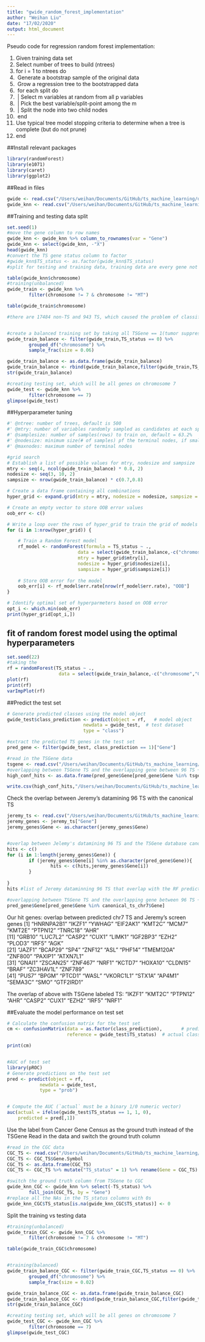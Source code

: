 ```yaml
---
title: "gwide_random_forest_implementation"
author: "Weihan Liu"
date: "17/02/2020"
output: html_document
---
```


Pseudo code for regression random forest implementation:

1.  Given training data set
2.  Select number of trees to build (ntrees)
3.  for i = 1 to ntrees do
4.  |  Generate a bootstrap sample of the original data
5.  |  Grow a regression tree to the bootstrapped data
6.  |  for each split do
7.  |  | Select m variables at random from all p variables
8.  |  | Pick the best variable/split-point among the m
9.  |  | Split the node into two child nodes
10. |  end
11. | Use typical tree model stopping criteria to determine when a tree is complete (but do not prune)
12. end

##Install relevant packages
```r
library(randomForest)  
library(e1071)  
library(caret)  
library(ggplot2) 
```


##Read in files
```r
gwide <- read.csv("/Users/weihan/Documents/GitHub/ts_machine_learning/data/gwide_hema_classification/gwide_dup_rm.csv")  #duplicated removed
gwide_knn <- read.csv("/Users/weihan/Documents/GitHub/ts_machine_learning/data/gwide_hema_classification/gwide_dup_rm_knn.csv") 
```


##Training and testing data split
```r
set.seed(1)
#move the gene column to row names
gwide_knn <- gwide_knn %>% column_to_rownames(var = "Gene")
gwide_knn <- select(gwide_knn, -"X")
head(gwide_knn)
#convert the TS gene status column to factor
#gwide_knn$TS_status <- as.factor(gwide_knn$TS_status)
#split for testing and training data, training data are every gene not on chr 7, tetsing data are everything on chr7

table(gwide_knn$chromosome)
#training(unbalanced)
gwide_train <- gwide_knn %>%
        filter(chromosome != 7 & chromosome != "MT")

table(gwide_train$chromosome)

#there are 17484 non-TS and 943 TS, which caused the problem of classification imbalance. The majority 0s will dominate the training process, thus, we need to make a more balanced training set in terms of the TS label. from the gwide_train table, I extracted all the TSs(~1000 genes) and from the non-TSs, I randomly sampled ~ 1000 genes, and combined these two sets of genes.


#create a balanced training set by taking all TSGene == 1(tumor suppressors), and sample randomly from each chromosome by fraction = 0.06. In this way, in the final training set we will have roughly equal amount of TS and non-TS
gwide_train_balance <- filter(gwide_train,TS_status == 0) %>% 
        grouped_df("chromosome") %>%
        sample_frac(size = 0.06)

gwide_train_balance <- as.data.frame(gwide_train_balance)
gwide_train_balance <- rbind(gwide_train_balance,filter(gwide_train,TS_status == 1))
str(gwide_train_balance)

#creating testing set, which will be all genes on chromosome 7
gwide_test <- gwide_knn %>%
        filter(chromosome == 7)
glimpse(gwide_test)

```


##Hyperparameter tuning
```r
#' @ntree: number of trees, default is 500
#' @mtry: number of variables randomly sampled as candidates at each split
#' @samplesize: number of samples(rows) to train on, default = 63.2%
#' @nodesize: minimum size(# of samples) pf the terminal nodes, if small, allows deeper and more complex tree
#' @maxnodes: maximum number of terminal nodes

#grid search
# Establish a list of possible values for mtry, nodesize and sampsize
mtry <- seq(4, ncol(gwide_train_balance) * 0.8, 2)
nodesize <- seq(3, 10, 2)
sampsize <- nrow(gwide_train_balance) * c(0.7,0.8)

# Create a data frame containing all combinations 
hyper_grid <- expand.grid(mtry = mtry, nodesize = nodesize, sampsize = sampsize)

# Create an empty vector to store OOB error values
oob_err <- c()

# Write a loop over the rows of hyper_grid to train the grid of models
for (i in 1:nrow(hyper_grid)) {

    # Train a Random Forest model
    rf_model <- randomForest(formula = TS_status ~ ., 
                          data = select(gwide_train_balance,-c("chromosome","Gene")),
                          mtry = hyper_grid$mtry[i],
                          nodesize = hyper_grid$nodesize[i],
                          sampsize = hyper_grid$sampsize[i])
                          
    # Store OOB error for the model                      
    oob_err[i] <- rf_model$err.rate[nrow(rf_model$err.rate), "OOB"]
}

# Identify optimal set of hyperparmeters based on OOB error
opt_i <- which.min(oob_err)
print(hyper_grid[opt_i,])
```



## fit of random forest model using the optimal hyperparameters
```r
set.seed(22)
#taking the 
rf = randomForest(TS_status ~ .,  
                   data = select(gwide_train_balance,-c("chromosome","Gene")),importance = TRUE,mtry = 8,nodesize = 5,sampsize = 0.8*nrow(gwide_train_balance))
plot(rf) 
print(rf)
varImpPlot(rf)

```


##Predict the test set
```r
# Generate predicted classes using the model object
gwide_test$class_prediction <- predict(object = rf,   # model object 
                            newdata = gwide_test,  # test dataset
                            type = "class") 

#extract the predicted TS genes in the test set
pred_gene <- filter(gwide_test, class_prediction == 1)["Gene"]

#read in the TSGene data
tsgene <- read.csv("/Users/weihan/Documents/GitHub/ts_machine_learning/data/gwide_hema_classification/TSGene_all.csv",stringsAsFactors = FALSE)
#overlapping between TSGene TS and the overlapping gene between 96 TS + predicted ts(our targets)
high_conf_hits <- as.data.frame(pred_gene$Gene[pred_gene$Gene %in% tsgene$GeneSymbol])

write.csv(high_conf_hits,"/Users/weihan/Documents/GitHub/ts_machine_learning/data/gwide_hema_classification/high_conf_hits_TSGene.csv")
```

Check the overlap between Jeremy's datamining 96 TS with the canonical TS
```r
jeremy_ts <- read.csv("/Users/weihan/Documents/GitHub/ts_machine_learning/data/96ts_work_data.csv")
jeremy_genes <- jeremy_ts["Gene"]
jeremy_genes$Gene <- as.character(jeremy_genes$Gene)


#overlap between Jelemy's datamining 96 TS and the TSGene database canonical TS
hits <- c()
for (i in 1:length(jeremy_genes$Gene)) {
        if (jeremy_genes$Gene[i] %in% as.character(pred_gene$Gene)){
                hits <- c(hits,jeremy_genes$Gene[i])
        }
      
}
hits #list of Jeremy dataminning 96 TS that overlap with the RF predicted genes

#overlapping between TSGene TS and the overlapping gene between 96 TS + predicted ts(our targets)
pred_gene$Gene[pred_gene$Gene %in% canonical_ts_chr7$Gene]

```

Our hit genes: overlap between predicted chr7 TS and Jeremy's screen genes
 [1] "HNRNPA2B1" "IKZF1"     "YWHAG"     "EIF2AK1"   "KMT2C"     "MCM7"      "KMT2E"     "PTPN12"    "TNRC18"    "AHR"      
[11] "GRB10"     "LUC7L2"    "CASP2"     "CUX1"      "LIMK1"     "IGF2BP3"   "EZH2"      "PLOD3"     "IRF5"      "AGK"      
[21] "JAZF1"     "BCAP29"    "SP4"       "ZNF12"     "ASL"       "PHF14"     "TMEM120A"  "ZNF800"    "PAXIP1"    "ATXN7L1"  
[31] "GNAI1"     "ZSCAN25"   "ZNF467"    "NRF1"      "KCTD7"     "HOXA10"    "CLDN15"    "BRAF"      "ZC3HAV1L"  "ZNF789"   
[41] "PUS7"      "BPGM"      "PTCD1"     "WASL"      "VKORC1L1"  "STX1A"     "AP4M1"     "SEMA3C"    "SMO"       "GTF2IRD1"

The overlap of above with TSGene labeled TS:
 "IKZF1"  "KMT2C"  "PTPN12" "AHR"    "CASP2"  "CUX1"   "EZH2"   "IRF5"   "NRF1" 

##Evaluate the model performance on test set
```r

# Calculate the confusion matrix for the test set
cm <- confusionMatrix(data = as.factor(class_prediction),       # predicted classes
                      reference = gwide_test$TS_status)  # actual classes

print(cm)


#AUC of test set
library(pROC)
# Generate predictions on the test set
pred <- predict(object = rf,
            newdata = gwide_test,
            type = "prob")


# Compute the AUC (`actual` must be a binary 1/0 numeric vector)
auc(actual = ifelse(gwide_test$TS_status == 1, 1, 0), 
    predicted = pred[,1])     
```




Use the label from Cancer Gene Census as the ground truth instead of the TSGene
Read in the data and switch the ground truth column
```r
#read in the CGC data
CGC_TS <- read.csv("/Users/weihan/Documents/GitHub/ts_machine_learning/data/gwide_hema_classification/GCG_TS.csv",stringsAsFactors = FALSE)
CGC_TS <- CGC_TS$Gene.Symbol 
CGC_TS <- as.data.frame(CGC_TS)
CGC_TS <- CGC_TS %>% mutate("TS_status" = 1) %>% rename(Gene = CGC_TS)

#switch the ground truth column from TSGene to CGC
gwide_knn_CGC <- gwide_knn %>% select(-TS_status) %>%
        full_join(CGC_TS, by = "Gene")
#replace all the NAs in the TS_status columns with 0s
gwide_knn_CGC$TS_status[is.na(gwide_knn_CGC$TS_status)] <- 0
```


Split the training vs testing data
```r
#training(unbalanced)
gwide_train_CGC <- gwide_knn_CGC %>%
        filter(chromosome != 7 & chromosome != "MT")

table(gwide_train_CGC$chromosome)


#training(balanced)
gwide_train_balance_CGC <- filter(gwide_train_CGC,TS_status == 0) %>% 
        grouped_df("chromosome") %>%
        sample_frac(size = 0.02)

gwide_train_balance_CGC <- as.data.frame(gwide_train_balance_CGC)
gwide_train_balance_CGC <- rbind(gwide_train_balance_CGC,filter(gwide_train_CGC,TS_status == 1))
str(gwide_train_balance_CGC)

#creating testing set, which will be all genes on chromosome 7
gwide_test_CGC <- gwide_knn_CGC %>%
        filter(chromosome == 7)
glimpse(gwide_test_CGC)
```



